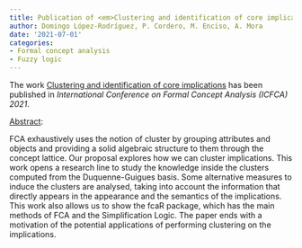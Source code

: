 ```yaml
---
title: Publication of <em>Clustering and identification of core implications</em>
author: Domingo López-Rodríguez, P. Cordero, M. Enciso, A. Mora
date: '2021-07-01'
categories:
- Formal concept analysis
- Fuzzy logic
---
```


The work <u>Clustering and identification of core implications</u> has been published in <em>International Conference on Formal Concept Analysis (ICFCA) 2021</em>.

<u>Abstract</u>:


FCA exhaustively uses the notion of cluster by grouping attributes and objects and providing a solid algebraic structure to them through the concept lattice. Our proposal explores how we can cluster implications.  This work opens a research line to study the knowledge inside the clusters computed from the Duquenne-Guigues basis. Some alternative measures to induce the clusters are analysed, taking into account the information that directly appears in the appearance  and the semantics of the implications.  This work also allows us to show the fcaR package,   which has the main methods of FCA and the Simplification Logic.  The paper ends with a motivation of the potential applications of performing clustering on the implications.

